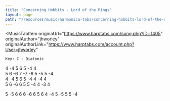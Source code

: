 ```yaml
---
title: "Concerning Hobbits - Lord of the Rings"
layout: page
path: "/resources/music/harmonica-tabs/concerning-hobbits-lord-of-the-rings"
---
```


<MusicTabItem
  originaUrl="https://www.harptabs.com/song.php?ID=1405"
  originalAuthor="jhworley"
  originalAuthorLink="https://www.harptabs.com/account.php?User=jhworley"
>

    Key: C - Diatonic


4 -4 5 6 5 -4 4 <br/>
5 6 -6 7 -7 -6 5 -5 5 -4 <br/>
4 -4 5 6 5 -4 4 -4 4 <br/>
5 6 -6 6 5 5 -4 4 -3 4 <br/>

5 -5 6 6 6 -6 6 5 6
4 -4 5 -5 5 5 -4
</MusicTabItem>
